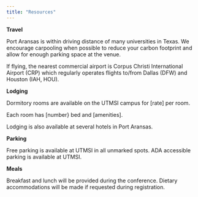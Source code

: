 ```yaml
---
title: "Resources"
---
```


**Travel**

Port Aransas is within driving distance of many universities in Texas. We encourage carpooling when possible to reduce your carbon footprint and allow for enough parking space at the venue.

If flying, the nearest commercial airport is Corpus Christi International Airport (CRP) which regularly operates flights to/from Dallas (DFW) and Houston (IAH, HOU).

**Lodging**

Dormitory rooms are available on the UTMSI campus for \[rate\] per room.

Each room has \[number} bed and \[amenities\].

Lodging is also available at several hotels in Port Aransas.

**Parking**

Free parking is available at UTMSI in all unmarked spots. ADA accessible parking is available at UTMSI.

**Meals**

Breakfast and lunch will be provided during the conference. Dietary accommodations will be made if requested during registration.
